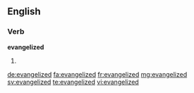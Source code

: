 ==English==

===Verb===
'''evangelized'''

# {{en-past of|evangelize}}

[[de:evangelized]]
[[fa:evangelized]]
[[fr:evangelized]]
[[mg:evangelized]]
[[sv:evangelized]]
[[te:evangelized]]
[[vi:evangelized]]